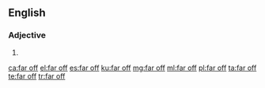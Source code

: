 {{also|far-off}}
==English==

===Adjective===
{{head|en|adjective}}

# {{alternative spelling of|far-off|lang=en}}

[[ca:far off]]
[[el:far off]]
[[es:far off]]
[[ku:far off]]
[[mg:far off]]
[[ml:far off]]
[[pl:far off]]
[[ta:far off]]
[[te:far off]]
[[tr:far off]]